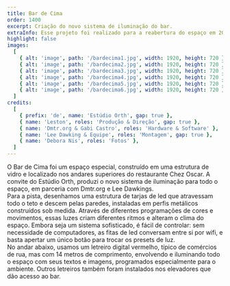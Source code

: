 ```yaml
---
title: Bar de Cima
order: 1400
excerpt: Criação do novo sistema de iluminação do bar.
extraInfo: Esse projeto foi realizado para a reabertura do espaço em 2019.
highlight: false
images:
  [
    { alt: 'image', path: '/bardecima1.jpg', width: 1920, height: 720 },
    { alt: 'image', path: '/bardecima2.jpg', width: 1920, height: 720 },
    { alt: 'image', path: '/bardecima3.jpg', width: 1920, height: 720 },
    { alt: 'image', path: '/bardecima4.jpg', width: 1920, height: 720 },
    { alt: 'image', path: '/bardecima5.jpg', width: 1920, height: 720 },
    { alt: 'image', path: '/bardecima6.jpg', width: 1920, height: 720 },
  ]
credits:
  [
    { prefix: 'de', name: 'Estúdio Orth', gap: true },
    { name: 'Leston', roles: 'Produção & Direção', gap: true },
    { name: 'Dmtr.org & Gabi Castro', roles: 'Hardware & Software' },
    { name: 'Lee Dawking & Equipe', roles: 'Montagem', gap: true },
    { name: 'Debora Nis', roles: 'Fotos' },
  ]
---
```

O Bar de Cima foi um espaço especial, construído em uma estrutura de vidro e localizado nos andares superiores do restaurante Chez Oscar. A convite do Estúdio Orth, produzi o novo sistema de iluminação para todo o espaço, em parceria com Dmtr.org e Lee Dawkings.
<br />
Para a pista, desenhamos uma estrutura de tarjas de led que atravessam todo o teto e descem pelas paredes, instaladas em perfis metálicos construídos sob medida. Através de diferentes programações de cores e movimentos, essas luzes criam diferentes ritmos e alteram o clima do espaço. Embora seja um sistema sofisticado, é fácil de controlar: sem necessidade de computadores, as fitas de led conversam entre si por wifi, e basta apertar um único botão para trocar os presets de luz. 
<br />
No andar abaixo, usamos  um letreiro digital vermelho, típico de comércios de rua, mas com 14 metros de comprimento, envolvendo e iluminando todo o espaço com seus textos e imagens, programados especialmente para o ambiente. Outros letreiros também foram instalados nos elevadores que dão acesso ao bar.
